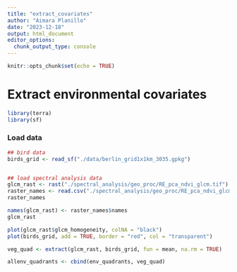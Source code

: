 ```yaml
---
title: "extract_covariates"
author: "Aimara Planillo"
date: "2023-12-18"
output: html_document
editor_options: 
  chunk_output_type: console
---
```


```r
knitr::opts_chunk$set(echo = TRUE)
```

# Extract environmental covariates


```r
library(terra)
library(sf)
```

### Load data


```r
## bird data
birds_grid <- read_sf("./data/berlin_grid1x1km_3035.gpkg")


## load spectral analysis data
glcm_rast <- rast("./spectral_analysis/geo_proc/RE_pca_ndvi_glcm.tif")
raster_names <- read.csv("./spectral_analysis/geo_proc/RE_pca_ndvi_glcm_names.csv")
raster_names

names(glcm_rast) <- raster_names$names
glcm_rast
```


```r
plot(glcm_rast$glcm_homogeneity, colNA = "black")
plot(birds_grid, add = TRUE, border = "red", col = "transparent")

veg_quad <- extract(glcm_rast, birds_grid, fun = mean, na.rm = TRUE)

allenv_quadrants <- cbind(env_quadrants, veg_quad)
```

